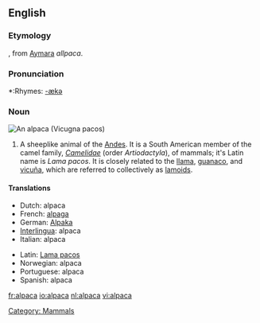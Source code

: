 {{wikipedia}}
==English==

===Etymology===
{{Sp.}}, from [[Aymara]] ''allpaca''.

===Pronunciation===
*:Rhymes: [[Rhymes:English:-ækə|-ækə]]

===Noun===
[[Image:Alpaca.jpg|thumbnail|right|An '''alpaca''' (''Vicugna pacos'')]]
{{en-noun|alpaca|pl2=alpacas}}

# A sheeplike animal of the [[Andes]]. It is a South American member of the camel family, ''[[Camelidae]]'' (order ''Artiodactyla''),  of mammals; it's Latin name is ''Lama pacos''. It is closely related to the [[llama]], [[guanaco]], and [[vicuña]], which are referred to collectively as [[lamoid|lamoids]].


====Translations====
{{top}}
*Dutch: alpaca {{m}}
*French: [[alpaga]] {{m}}
*German: [[Alpaka]] {{m}}
*[[Interlingua]]: alpaca
*Italian: alpaca {{m}}
{{mid}}
*Latin: [[Lama pacos]]
*Norwegian: alpaca
*Portuguese: alpaca {{m}}
*Spanish: alpaca {{m}}
{{bottom}}

[[Category: Mammals]]

[[fr:alpaca]]
[[io:alpaca]]
[[nl:alpaca]]
[[vi:alpaca]]